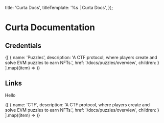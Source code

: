 

  title: 'Curta Docs',
  titleTemplate: '%s | Curta Docs',
});

# Curta Documentation
<Description children='Curta is a talent discovery competition platform and community of protocol engineers.' />

## Credentials
<div className="grid grid-cols-1 sm:grid-cols-2 md:grid-cols-1 gap-4 lg:grid-cols-3">
  {[
    {
      name: 'Puzzles',
      description: 'A CTF protocol, where players create and solve EVM puzzles to earn NFTs.',
      href: '/docs/puzzles/overview',
      children: <PuzzleFeature />
    }
  ].map((item) => <CredentialFeature key={item.href} {...item} />)}
</div>

## Links

Hello

<div className="grid grid-cols-1 sm:grid-cols-2 md:grid-cols-1 gap-4 lg:grid-cols-3">
  {[
    {
      name: 'CTF',
      description: 'A CTF protocol, where players create and solve EVM puzzles to earn NFTs.',
      href: '/docs/puzzles/overview',
      children: <CTFFeature />
    }
  ].map((item) => <CredentialFeature key={item.href} {...item} />)}
</div>
